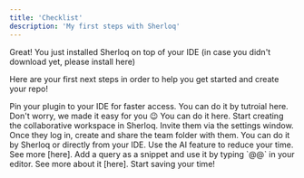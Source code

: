 ```yaml
---
title: 'Checklist'
description: 'My first steps with Sherloq'
---
```

Great! You just installed Sherloq on top of your IDE (in case you didn't download yet, please install here)

Here are your first next steps in order to help you get started and create your repo!

<Steps>

<Step title = "📌 Pin the plugin to your screen."> 
Pin your plugin to your IDE for faster access.
You can do it by tutroial here.
</Step>


<Step title ="🗂️ Import your exsiting saved SQL queries">
Don't worry, we made it easy for you 😉
You can do it here.
</Step>


<Step title = "🤝🏻 Invite team members to join your Sherloq workspace">
Start creating the collaborative workspace in Sherloq. Invite them via the settings window. Once they log in, create and share the team folder with them.
</Step>


<Step title = "📄 Create your first query ">  
You can do it by Sherloq or directly from your IDE. Use the AI feature to reduce your time. See more [here].

</Step>

<Step title = "🏃 Use a query it in your IDE"> 
Add a query as a snippet and use it by typing `@@` in your editor. See more about it [here]. Start saving your time!

</Step>

</Steps>